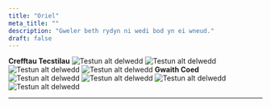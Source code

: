 ```yaml
---
title: "Oriel"
meta_title: ""
description: "Gweler beth rydyn ni wedi bod yn ei wneud."
draft: false
---
```

**Crefftau Tecstilau**
![Testun alt delwedd](/images/gallery/textile-crafts-1.jpg)
![Testun alt delwedd](/images/gallery/textile-crafts-2.jpg)
![Testun alt delwedd](/images/gallery/textile-crafts-3.jpg)
![Testun alt delwedd](/images/gallery/textile-crafts-4.jpg)
**Gwaith Coed**
![Testun alt delwedd](/images/gallery/woodwork-1.jpg)
![Testun alt delwedd](/images/gallery/woodwork-2.jpg)
![Testun alt delwedd](/images/gallery/woodwork-3.jpg)
![Testun alt delwedd](/images/gallery/woodwork-4.jpg)

---